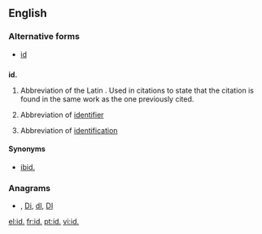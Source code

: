 {{also|Appendix:Variations of "id"}}
==English==

===Alternative forms===
* [[id]]

==={{abbreviation}}===
'''id.'''

# {{context|bibliography}} Abbreviation of the Latin {{term|idem||lang=la|same}}. Used in citations to state that the citation is found in the same work as the one previously cited.
# {{computing}} Abbreviation of [[identifier]]
# Abbreviation of [[identification]]

====Synonyms====
* {{sense|bibliography}} [[ibid.]]

===Anagrams===
* {{alphagram|[[di#English|di]]}} , [[Di#English|Di]], [[dI#English|dI]], [[DI#English|DI]]

[[el:id.]]
[[fr:id.]]
[[pt:id.]]
[[vi:id.]]